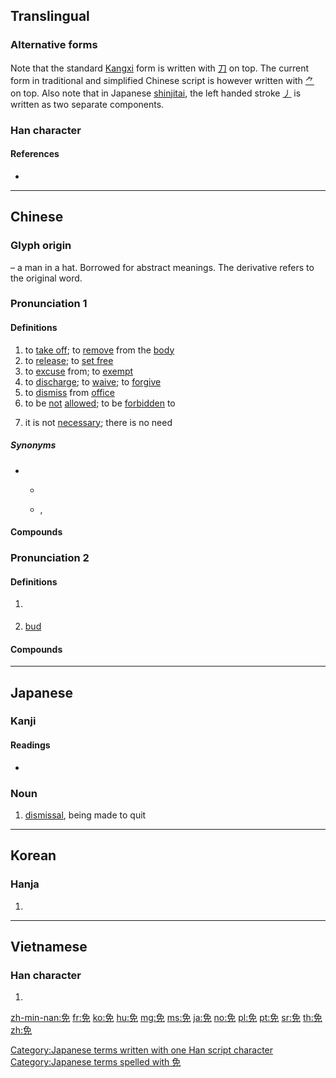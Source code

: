 {{character info/new}}
{{character info/new|0xfa32}}
{{character info/new|0x2f80e}}
{{also|兔}}

==Translingual==
{{ja-forms|免|免|免}}

===Alternative forms===
Note that the standard [[Kangxi]] form is written with [[刀]] on top. The current form in traditional and simplified Chinese script is however written with [[⺈]] on top. Also note that in Japanese [[shinjitai]], the left handed stroke [[㇓]] is written as two separate components.

===Han character===
{{Han char|rn=10|rad=儿|as=05|asj=06|sn=7|snj=8|four=27416|canj=NAHU|ids=⿱刀⿻口儿(U+FA32),⿱⺈⿻口儿(GTK),⿳⺈𫩏儿(J)}}

====References====
* {{Han ref|kx=0124.230|dkj=01358|dj=0264.030|hdz=10270.090|uh=514D|ud=20813|bh=A74B|bd=42827}}

----

==Chinese==
{{zh-forms}}

===Glyph origin===
{{Han etym}}
{{liushu|p}} – a man in a hat. Borrowed for abstract meanings. The derivative {{och-l|冕}} refers to the original word.

===Pronunciation 1===
{{zh-pron
|m=miǎn
|c=min5
|h=pfs=miên
|md=miēng
|mn=bián
|mn-t=miang2/miêng2/ming2/mêng2
|mn-t_note=miang2/miêng2 - literary + "there is no need" (miêng2 - Chaozhou); ming2/mêng2 - vernacular (mêng2 - Jieyang)
|w=3mi
|mc=y
|oc=y
|ma=Zh-mian.ogg
|cat=v,mn:adv
}}

====Definitions====
{{zh-hanzi}}

# to [[take off]]; to [[remove]] from the [[body]]
# to [[release]]; to [[set free]]
# to [[excuse]] from; to [[exempt]]
# to [[discharge]]; to [[waive]]; to [[forgive]]
# to [[dismiss]] from [[office]]
# to be [[not]] [[allowed]]; to be [[forbidden]] to
# {{lb|zh|Min Nan}} it is not [[necessary]]; there is no need

=====Synonyms=====
* {{sense|there is no need}}
** {{qualifier|Min Nan}} {{zh-l|毋免}}
** {{qualifier|Mandarin}} {{zh-l|不用}}, {{zh-l|別}}

====Compounds====
{{zh-der|免刑|庶免|免稅口岸|在所難免|免得|免洗餐具|免苦錢|免職|免禮|僅以身免|免戰牌|免席|乞免|免丁|免試|免稅商店|免喪|免帖|免身|免官|免黜|免稅|寬免|免役|基礎免疫|不能自免|免不得|天然免疫|免卻|免乳|免疫力|免參|倖免|免票|免疫作用|免俗|免冠|免疫系統|免談|俱免|免稅額|幸免|免罪|免不了|免試升學|免訴|免除|以免|在所不免|宥免|免責權|免疫血清|免稅品|不免|免疫|免費|免費軟體|免冠解印|斃監免議|抵免|病免|未能免俗|擔免|無一倖免|減免|推免|矜免|放免|未免|罷免|難免|黜免|陽狂自免|蠲免|罷免權|自然免疫|能免則免|臨難苟免|赦免|避免|豁免權|被動免疫|豁免|苟免}}

===Pronunciation 2===
{{zh-pron
|m=wèn
|c=man6
|cat=n
}}

====Definitions====
{{zh-hanzi}}

# {{lb|zh|historical}} {{zh-alt-form|絻|a kind of [[mourning]] [[apparel]]}}
# [[bud]]

====Compounds====
{{zh-der|fold=1|袒免}}

----

==Japanese==

===Kanji===
{{ja-kanji|grade=c|rs=儿06}}

====Readings====
* {{ja-readings|goon=[[めん]] (men)|kanon=[[べん]] (ben)|kun=[[まぬかれる]] (manukareru), [[ゆるす]] (yurusu)}}

===Noun===
{{ja-noun|めん}}

# [[dismissal]], being made to quit

[[Category:Japanese terms written with one Han script character]]
[[Category:Japanese terms spelled with 免]]

----

==Korean==

===Hanja===
{{ko-hanja|hangeul=[[면]], [[문]]|rv=myeon, mun|mr=myŏn, mun|y=myen, mwun}}

# {{defn|lang=ko|sort=儿06}}

----

==Vietnamese==

===Han character===
{{vi-hantu|[[miễn]], [[mấy]], [[mến]], [[mém]], [[mễm]]|rs=儿06}}

# {{defn|lang=vi|sort=儿06}}

[[zh-min-nan:免]]
[[fr:免]]
[[ko:免]]
[[hu:免]]
[[mg:免]]
[[ms:免]]
[[ja:免]]
[[no:免]]
[[pl:免]]
[[pt:免]]
[[sr:免]]
[[th:免]]
[[zh:免]]